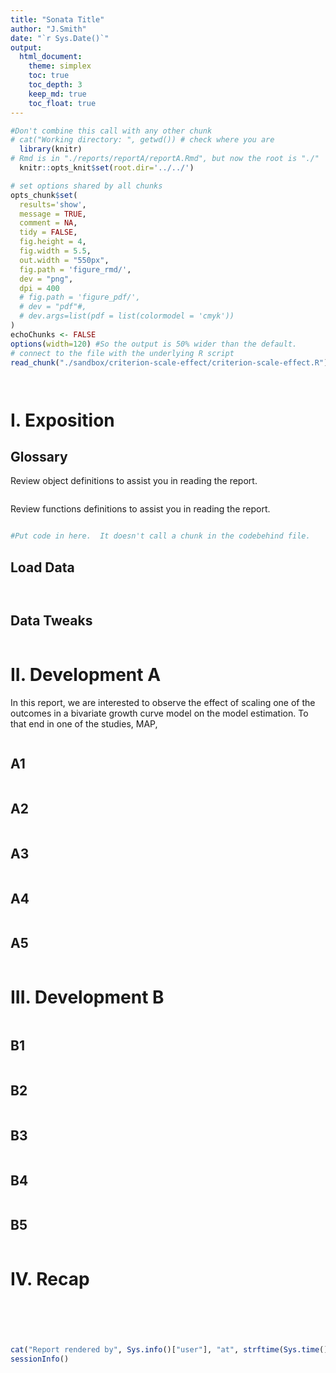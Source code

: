 ```yaml
---
title: "Sonata Title"
author: "J.Smith"
date: "`r Sys.Date()`"
output: 
  html_document:
    theme: simplex
    toc: true
    toc_depth: 3
    keep_md: true
    toc_float: true
---
```


<!-- These two chunks should be added in the beginning of every .Rmd that you want to source an .R script -->
<!--  The 1st mandatory chunck  -->
<!--  Set the working directory to the repository's base directory -->
```r
#Don't combine this call with any other chunk 
# cat("Working directory: ", getwd()) # check where you are
  library(knitr)
# Rmd is in "./reports/reportA/reportA.Rmd", but now the root is "./"
  knitr::opts_knit$set(root.dir='../../') 
```

<!--  The 2nd mandatory chunck  -->
<!-- Set the report-wide options, and point to the external code file. -->
```r
# set options shared by all chunks
opts_chunk$set(
  results='show', 
  message = TRUE,
  comment = NA, 
  tidy = FALSE,
  fig.height = 4, 
  fig.width = 5.5, 
  out.width = "550px",
  fig.path = 'figure_rmd/',     
  dev = "png",
  dpi = 400
  # fig.path = 'figure_pdf/',     
  # dev = "pdf"#,
  # dev.args=list(pdf = list(colormodel = 'cmyk'))
)
echoChunks <- FALSE
options(width=120) #So the output is 50% wider than the default.
# connect to the file with the underlying R script  
read_chunk("./sandbox/criterion-scale-effect/criterion-scale-effect.R") 
```



<!-- Load 'sourced' R files.  Suppress the output when loading packages. --> 
```r
```


<!-- Load the sources.  Suppress the output when loading sources. --> 
```r
```
# I. Exposition

## Glossary
Review object definitions to assist you in reading the report. 
<!-- Load any Global functions and variables declared in the R file.  Suppress the output. --> 
```r
```

Review functions definitions to assist you in reading the report.
```r
```

<!-- Declare any global functions specific to a Rmd output.  Suppress the output. --> 
```r
#Put code in here.  It doesn't call a chunk in the codebehind file.
```

## Load Data
<!-- Load the datasets.   -->
```r
```

<!-- Inspect the datasets.   -->
```r
```

## Data Tweaks
<!-- Tweak the datasets.   -->
```r
```

# II. Development A
In this report, we are interested to observe the effect of scaling one of the outcomes in a bivariate growth curve model on the model estimation. To that end in one of the studies, MAP, 

```r
```

## A1
```r
```

## A2
```r
```

## A3
```r
```

## A4
```r
```

## A5
```r
```




# III. Development B
```r
```

## B1
```r
```

## B2
```r
```

## B3
```r
```

## B4
```r
```

## B5
```r
```


# IV. Recap
```r
```

```r
```

```r
```

```r
```


```r
```



```r
cat("Report rendered by", Sys.info()["user"], "at", strftime(Sys.time(), "%Y-%m-%d, %H:%M %z"))
sessionInfo()
```
